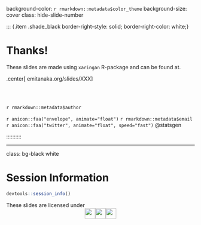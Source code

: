 background-color: `r rmarkdown::metadata$color_theme`
background-size: cover
class: hide-slide-number


:::::::::: grid

::: {.item .shade_black border-right-style: solid; border-right-color: white;}

<h1>Thanks!</h1>

These slides are made using `xaringan` R-package and can be found at.

.center[
emitanaka.org/slides/XXX
]

<br><br>

`r rmarkdown::metadata$author`

`r anicon::faa("envelope", animate="float")`  `r rmarkdown::metadata$email`<br>
`r anicon::faa("twitter", animate="float", speed="fast")`  @statsgen

:::

::: item 


:::

:::::::::: 

---


class: bg-black white

# Session Information

:::: scroll-350


```r
devtools::session_info()
```

<p></p>
:::


These slides are licensed under <br><center><a href="https://creativecommons.org/licenses/by-sa/3.0/au/"><img src="images/cc.svg" style="height:2em;"/><img src="images/by.svg" style="height:2em;"/><img src="images/sa.svg" style="height:2em;"/></a></center>



